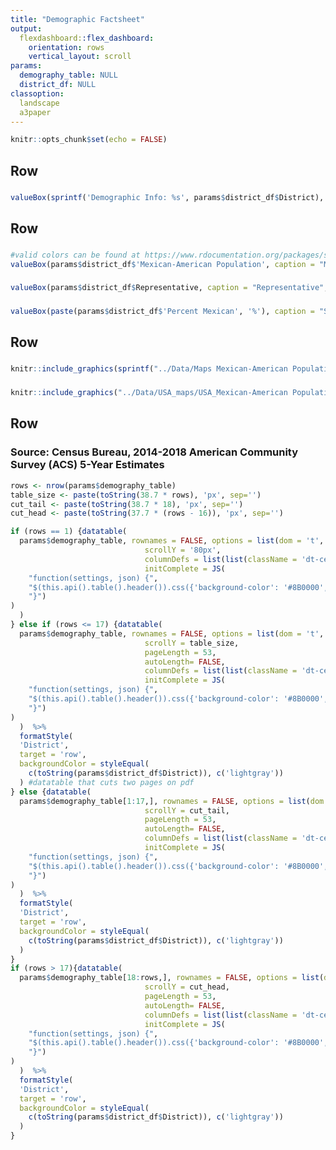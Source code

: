 ---
title: "Demographic Factsheet"
output: 
  flexdashboard::flex_dashboard:
    orientation: rows
    vertical_layout: scroll
params:
  demography_table: NULL
  district_df: NULL
classoption: 
  landscape
  a3paper
---

<style>

body {
  padding-top:0px
}

.navbar{
  visibility: hidden
}

</style>

<style>
.datatables{
    overflow: auto;
}
</style>

```{r setup, include=FALSE}
knitr::opts_chunk$set(echo = FALSE)
```


Row
-------------------------------------
###

```{r}
valueBox(sprintf('Demographic Info: %s', params$district_df$District), color = 'maroon') 
```

Row
-------------------------------------
### 
```{r}
#valid colors can be found at https://www.rdocumentation.org/packages/shinydashboard/versions/0.7.1/topics/validColors
valueBox(params$district_df$'Mexican-American Population', caption = "Mexican-American Population", icon="fa-male", color='maroon')

```

###
```{r}
valueBox(params$district_df$Representative, caption = "Representative", color='maroon')
```

### 
```{r}
valueBox(paste(params$district_df$'Percent Mexican', '%'), caption = "Share of Population, Mexican-American", color='maroon')
```
    

Row
-------------------------------------

###
```{r}
knitr::include_graphics(sprintf("../Data/Maps Mexican-American Population/%s.png", params$district_df$State))
```

###
```{r}
knitr::include_graphics("../Data/USA_maps/USA_Mexican-American Population.png")
```


Row
-------------------------------------
    
### Source: Census Bureau, 2014-2018 American Community Survey (ACS) 5-Year Estimates
```{r}
rows <- nrow(params$demography_table)
table_size <- paste(toString(38.7 * rows), 'px', sep='')
cut_tail <- paste(toString(38.7 * 18), 'px', sep='')
cut_head <- paste(toString(37.7 * (rows - 16)), 'px', sep='')

if (rows == 1) {datatable(
  params$demography_table, rownames = FALSE, options = list(dom = 't',
                              scrollY = '80px',
                              columnDefs = list(list(className = 'dt-center', targets = "_all")),
                              initComplete = JS(
    "function(settings, json) {",
    "$(this.api().table().header()).css({'background-color': '#8B0000', 'color': '#fff'});",
    "}")
)
  )
} else if (rows <= 17) {datatable(
  params$demography_table, rownames = FALSE, options = list(dom = 't',
                              scrollY = table_size,
                              pageLength = 53,
                              autoLength= FALSE,
                              columnDefs = list(list(className = 'dt-center', targets = "_all")),
                              initComplete = JS(
    "function(settings, json) {",
    "$(this.api().table().header()).css({'background-color': '#8B0000', 'color': '#fff'});",
    "}")
)
  )  %>%
  formatStyle(
  'District',
  target = 'row', 
  backgroundColor = styleEqual(
    c(toString(params$district_df$District)), c('lightgray'))
  ) #datatable that cuts two pages on pdf
} else {datatable(
  params$demography_table[1:17,], rownames = FALSE, options = list(dom = 't',
                              scrollY = cut_tail,
                              pageLength = 53,
                              autoLength= FALSE,
                              columnDefs = list(list(className = 'dt-center', targets = "_all")),
                              initComplete = JS(
    "function(settings, json) {",
    "$(this.api().table().header()).css({'background-color': '#8B0000', 'color': '#fff'});",
    "}")
)
  )  %>%
  formatStyle(
  'District',
  target = 'row', 
  backgroundColor = styleEqual(
    c(toString(params$district_df$District)), c('lightgray'))
  )
}
if (rows > 17){datatable(
  params$demography_table[18:rows,], rownames = FALSE, options = list(dom = 't',
                              scrollY = cut_head,
                              pageLength = 53,
                              autoLength= FALSE,
                              columnDefs = list(list(className = 'dt-center', targets = "_all")),
                              initComplete = JS(
    "function(settings, json) {",
    "$(this.api().table().header()).css({'background-color': '#8B0000', 'color': '#fff'});",
    "}")
)
  )  %>%
  formatStyle(
  'District',
  target = 'row', 
  backgroundColor = styleEqual(
    c(toString(params$district_df$District)), c('lightgray'))
  )
}

```




